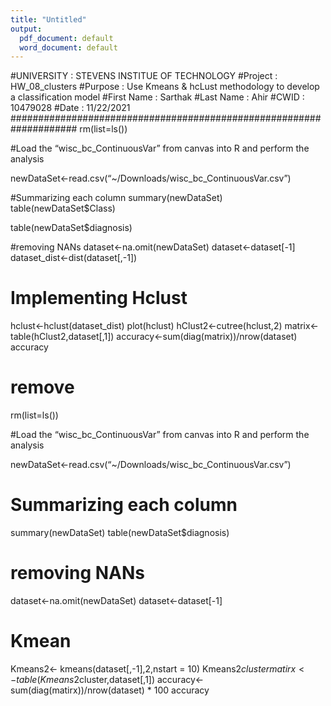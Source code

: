 ```yaml
---
title: "Untitled"
output:
  pdf_document: default
  word_document: default
---
```


####################################################################
#UNIVERSITY : STEVENS INSTITUE OF TECHNOLOGY
#Project : HW_08_clusters
#Purpose : Use Kmeans & hcLust methodology to develop a classification model
#First Name : Sarthak
#Last Name : Ahir
#CWID : 10479028
#Date : 11/22/2021
####################################################################
rm(list=ls())


#Load the “wisc_bc_ContinuousVar” from canvas into R and perform the analysis

newDataSet<-read.csv("~/Downloads/wisc_bc_ContinuousVar.csv")

#Summarizing each column 
summary(newDataSet)
table(newDataSet$Class)

table(newDataSet$diagnosis)

#removing NANs
dataset<-na.omit(newDataSet)
dataset<-dataset[-1]
dataset_dist<-dist(dataset[,-1])



#    Implementing Hclust 
hclust<-hclust(dataset_dist)
plot(hclust)
hClust2<-cutree(hclust,2)
matrix<-table(hClust2,dataset[,1])
accuracy<-sum(diag(matrix))/nrow(dataset) 
accuracy

# remove
rm(list=ls())

#Load the “wisc_bc_ContinuousVar” from canvas into R and perform the analysis

newDataSet<-read.csv("~/Downloads/wisc_bc_ContinuousVar.csv")

#   Summarizing each column 
summary(newDataSet)
table(newDataSet$diagnosis)

#    removing NANs
dataset<-na.omit(newDataSet)
dataset<-dataset[-1]

#      Kmean
Kmeans2<- kmeans(dataset[,-1],2,nstart = 10)
Kmeans2$cluster
matirx<-table(Kmeans2$cluster,dataset[,1])
accuracy<-sum(diag(matirx))/nrow(dataset) * 100
accuracy

